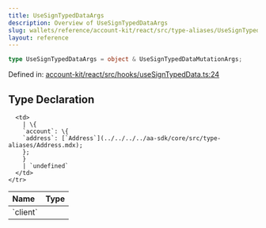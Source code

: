 ```yaml
---
title: UseSignTypedDataArgs
description: Overview of UseSignTypedDataArgs
slug: wallets/reference/account-kit/react/src/type-aliases/UseSignTypedDataArgs
layout: reference
---
```


```ts
type UseSignTypedDataArgs = object & UseSignTypedDataMutationArgs;
```

Defined in: [account-kit/react/src/hooks/useSignTypedData.ts:24](https://github.com/alchemyplatform/aa-sdk/blob/5b9429f0f16dcd4ff822527b8de589e19e88faa7/account-kit/react/src/hooks/useSignTypedData.ts#L24)

## Type Declaration

<table>
  <thead>
    <tr>
      <th align="left">Name</th>
      <th align="left">Type</th>
    </tr>
  </thead>

  <tbody>
    <tr>
      <td>
        `client`
      </td>

      <td>
        | \{
        `account`: \{
        `address`: [`Address`](../../../../aa-sdk/core/src/type-aliases/Address.mdx);
        };
        }
        | `undefined`
      </td>
    </tr>

  </tbody>
</table>
